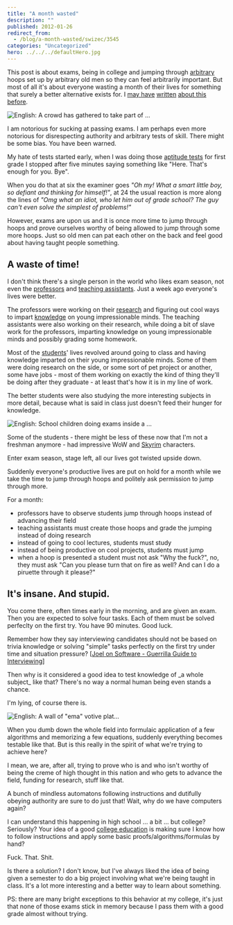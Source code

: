 ```yaml
---
title: "A month wasted"
description: ""
published: 2012-01-26
redirect_from:
  - /blog/a-month-wasted/swizec/3545
categories: "Uncategorized"
hero: ../../../defaultHero.jpg
---
```


This post is about exams, being in college and jumping through [arbitrary](http://en.wikipedia.org/wiki/Arbitrariness "Arbitrariness") hoops set up by arbitrary old men so they can feel arbitrarily important. But most of all it's about everyone wasting a month of their lives for something that surely a better alternative exists for. I [may have](https://swizec.com/blog/i-suck-at-formal-education-or-does-education-suck/ "I suck at formal education or does education suck?") [written](https://swizec.com/blog/a-longboard-and-a-school-system/ "A longboard and a school system") [about this before](https://swizec.com/blog/doing-a-startup-taught-me-the-value-of-staying-in-school/ "Doing a startup taught me the value of staying in school").

![English: A crowd has gathered to take part of ...](https://swizec.com/wp-content/uploads/2012/01/300px-University_of_Tokyo_Admittance_Celebrations_2011-03-10.jpg)

I am notorious for sucking at passing exams. I am perhaps even more notorious for disrespecting authority and arbitrary tests of skill. There might be some bias. You have been warned.

My hate of tests started early, when I was doing those [aptitude tests](http://en.wikipedia.org/wiki/Test_%28assessment%29 "Test (assessment)") for first grade I stopped after five minutes saying something like "Here. That's enough for you. Bye".

When you do that at six the examiner goes _"Oh my! What a smart little boy, so defiant and thinking for himself!"_, at 24 the usual reaction is more along the lines of _"Omg what an idiot, who let him out of grade school? The guy can't even solve the simplest of problems!"_

However, exams are upon us and it is once more time to jump through hoops and prove ourselves worthy of being allowed to jump through some more hoops. Just so old men can pat each other on the back and feel good about having taught people something.

## A waste of time!

I don't think there's a single person in the world who likes exam season, not even the [professors](http://en.wikipedia.org/wiki/Professor "Professor") and [teaching assistants](http://en.wikipedia.org/wiki/Teaching_assistant "Teaching assistant"). Just a week ago everyone's lives were better.

The professors were working on their [research](http://en.wikipedia.org/wiki/Research "Research") and figuring out cool ways to impart [knowledge](http://en.wikipedia.org/wiki/Knowledge "Knowledge") on young impressionable minds. The teaching assistants were also working on their research, while doing a bit of slave work for the professors, imparting knowledge on young impressionable minds and possibly grading some homework.

Most of the [students](http://en.wikipedia.org/wiki/Student "Student")' lives revolved around going to class and having knowledge imparted on their young impressionable minds. Some of them were doing research on the side, or some sort of pet project or another, some have jobs - most of them working on exactly the kind of thing they'll be doing after they graduate - at least that's how it is in my line of work.

The better students were also studying the more interesting subjects in more detail, because what is said in class just doesn't feed their hunger for knowledge.

![English: School children doing exams inside a ...](https://swizec.com/wp-content/uploads/2012/01/300px-StateLibQld_1_1003481.jpg)

Some of the students - there might be less of these now that I'm not a freshman anymore - had impressive WoW and [Skyrim](http://www.elderscrolls.com/ "The Elder Scrolls V: Skyrim") characters.

Enter exam season, stage left, all our lives got twisted upside down.

Suddenly everyone's productive lives are put on hold for a month while we take the time to jump through hoops and politely ask permission to jump through more.

For a month:

- professors have to observe students jump through hoops instead of advancing their field
- teaching assistants must create those hoops and grade the jumping instead of doing research
- instead of going to cool lectures, students must study
- instead of being productive on cool projects, students must jump
- when a hoop is presented a student must not ask "Why the fuck?", no, they must ask "Can you please turn that on fire as well? And can I do a piruette through it please?"

## It's insane. And stupid.

You come there, often times early in the morning, and are given an exam. Then you are expected to solve four tasks. Each of them must be solved perfeclty on the first try. You have 90 minutes. Good luck.

Remember how they say interviewing candidates should not be based on trivia knowledge or solving "simple" tasks perfectly on the first try under time and situation pressure? \[[Joel on Software - Guerrilla Guide to Interviewing](http://www.joelonsoftware.com/articles/fog0000000073.html)]

Then why is it considered a good idea to test knowledge of \_a whole subject\_ like that? There's no way a normal human being even stands a chance.

I'm lying, of course there is.

![English: A wall of "ema" votive plat...](https://swizec.com/wp-content/uploads/2012/01/300px-Yushima_tenmangu_ema1.jpg)

When you dumb down the whole field into formulaic application of a few algorithms and memorizing a few equations, suddenly everything becomes testable like that. But is this really in the spirit of what we're trying to achieve here?

I mean, we are, after all, trying to prove who is and who isn't worthy of being the creme of high thought in this nation and who gets to advance the field, funding for research, stuff like that.

A bunch of mindless automatons following instructions and dutifully obeying authority are sure to do just that! Wait, why do we have computers again?

I can understand this happening in high school ... a bit ... but college? Seriously? Your idea of a good [college education](http://en.wikipedia.org/wiki/Higher_education "Higher education") is making sure I know how to follow instructions and apply some basic proofs/algorithms/formulas by hand?

Fuck. That. Shit.

Is there a solution? I don't know, but I've always liked the idea of being given a semester to do a big project involving what we're being taught in class. It's a lot more interesting and a better way to learn about something.

PS: there are many bright exceptions to this behavior at my college, it's just that none of those exams stick in memory because I pass them with a good grade almost without trying.